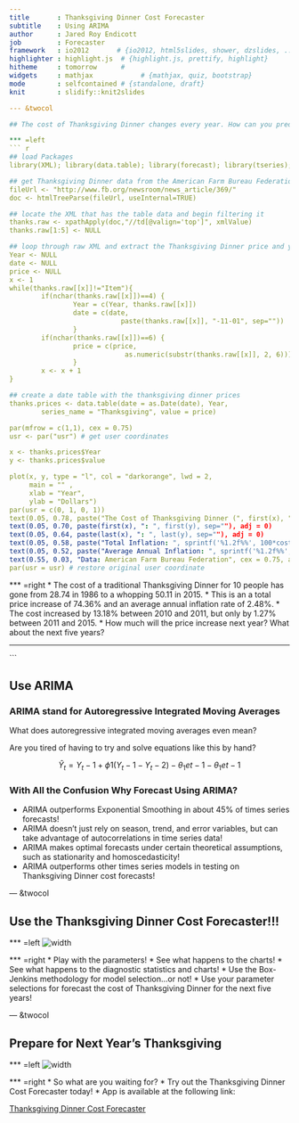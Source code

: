 ```yaml
---
title       : Thanksgiving Dinner Cost Forecaster
subtitle    : Using ARIMA
author      : Jared Roy Endicott
job         : Forecaster
framework   : io2012       # {io2012, html5slides, shower, dzslides, ...}
highlighter : highlight.js  # {highlight.js, prettify, highlight}
hitheme     : tomorrow      # 
widgets     : mathjax            # {mathjax, quiz, bootstrap}
mode        : selfcontained # {standalone, draft}
knit        : slidify::knit2slides 

--- &twocol

## The cost of Thanksgiving Dinner changes every year. How can you predict what these prices changes? 

*** =left
``` r
## load Packages
library(XML); library(data.table); library(forecast); library(tseries); library(dplyr); library(knitr)

## get Thanksgiving Dinner data from the American Farm Bureau Federation
fileUrl <- "http://www.fb.org/newsroom/news_article/369/"
doc <- htmlTreeParse(fileUrl, useInternal=TRUE)

## locate the XML that has the table data and begin filtering it
thanks.raw <- xpathApply(doc,"//td[@valign='top']", xmlValue)
thanks.raw[1:5] <- NULL

## loop through raw XML and extract the Thanksgiving Dinner price and year
Year <- NULL
date <- NULL
price <- NULL
x <- 1
while(thanks.raw[[x]]!="Item"){
        if(nchar(thanks.raw[[x]])==4) {
                Year = c(Year, thanks.raw[[x]])
                date = c(date, 
                            paste(thanks.raw[[x]], "-11-01", sep=""))
                } 
        if(nchar(thanks.raw[[x]])==6) {
                price = c(price, 
                             as.numeric(substr(thanks.raw[[x]], 2, 6)))
                }
        x <- x + 1
}

## create a date table with the thanksgiving dinner prices
thanks.prices <- data.table(date = as.Date(date), Year, 
        series_name = "Thanksgiving", value = price)

par(mfrow = c(1,1), cex = 0.75)
usr <- par("usr") # get user coordinates 

x <- thanks.prices$Year
y <- thanks.prices$value

plot(x, y, type = "l", col = "darkorange", lwd = 2,
     main = "" , 
     xlab = "Year", 
     ylab = "Dollars")
par(usr = c(0, 1, 0, 1))
text(0.05, 0.78, paste("The Cost of Thanksgiving Dinner (", first(x), " - ", last(x), ")", sep=""), cex = 1.2, adj = 0, font=4)
text(0.05, 0.70, paste(first(x), ": ", first(y), sep=""), adj = 0)
text(0.05, 0.64, paste(last(x), ": ", last(y), sep=""), adj = 0)
text(0.05, 0.58, paste("Total Inflation: ", sprintf('%1.2f%%', 100*cost.change), sep=""), adj = 0)
text(0.05, 0.52, paste("Average Annual Inflation: ", sprintf('%1.2f%%', 100*cost.change.avg), sep=""), adj = 0)
text(0.55, 0.03, "Data: American Farm Bureau Federation", cex = 0.75, adj = 0)
par(usr = usr) # restore original user coordinate
```

*** =right
* The cost of a traditional Thanksgiving Dinner for 10 people has gone from 28.74 in 1986 to a whopping 50.11 in 2015. 
* This is an a total price increase of 74.36% and an average annual inflation rate of 2.48%.
* The cost increased by 13.18% between 2010 and 2011, but only by 1.27% between 2011 and 2015.
* How much will the price increase next year? What about the next five years?  

--- 
```


## Use ARIMA

### ARIMA stand for Autoregressive Integrated Moving Averages

What does autoregressive integrated moving averages even mean?

Are you tired of having to try and solve equations like this by hand?

$$ Ŷ_t = Y_t-1 + ϕ1(Y_t-1 - Y_t-2) - θ_1et-1 - θ_1et-1 $$

### With All the Confusion Why Forecast Using ARIMA?

* ARIMA outperforms Exponential Smoothing in about 45% of times series forecasts!
* ARIMA doesn't just rely on season, trend, and error variables, but can take advantage of autocorrelations in time series data!
* ARIMA makes optimal forecasts under certain theoretical assumptions, such as stationarity and homoscedasticity!
* ARIMA outperforms other times series models in testing on Thanksgiving Dinner cost forecasts!


--- &twocol

## Use the Thanksgiving Dinner Cost Forecaster!!!

*** =left
![width](App_Screenshot_Small.jpg)

*** =right
* Play with the parameters!
* See what happens to the charts!
* See what happens to the diagnostic statistics and charts!
* Use the Box-Jenkins methodology for model selection...or not!
* Use your parameter selections for forecast the cost of Thanksgiving Dinner for the next five years!


--- &twocol 

## Prepare for Next Year's Thanksgiving

*** =left
![width](iStock_000004795159XSmall_Thanksgiving.jpg)

*** =right
* So what are you waiting for?
* Try out the Thanksgiving Dinner Cost Forecaster today!
* App is available at the following link:

[Thanksgiving Dinner Cost Forecaster](https://realizingfutures.shinyapps.io/ThanksgivingArimaApp)

